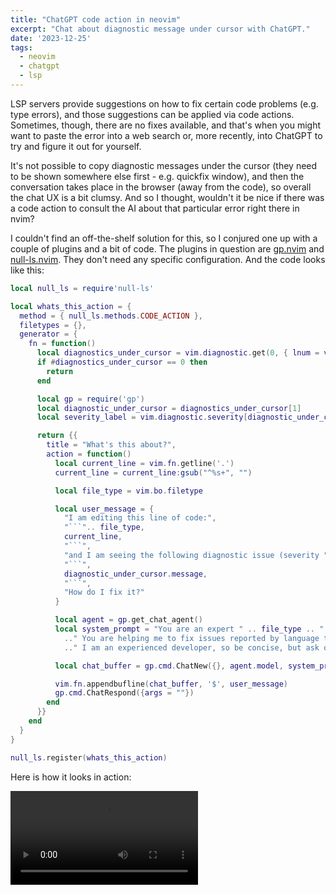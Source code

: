 ```yaml
---
title: "ChatGPT code action in neovim"
excerpt: "Chat about diagnostic message under cursor with ChatGPT."
date: '2023-12-25'
tags:
  - neovim
  - chatgpt
  - lsp
---
```


LSP servers provide suggestions on how to fix certain code problems (e.g. type errors), and those suggestions can be applied via code actions. Sometimes, though, there are no fixes available, and that's when you might want to paste the error into a web search or, more recently, into ChatGPT to try and figure it out for yourself.

It's not possible to copy diagnostic messages under the cursor (they need to be shown somewhere else first - e.g. quickfix window), and then the conversation takes place in the browser (away from the code), so overall the chat UX is a bit clumsy. And so I thought, wouldn't it be nice if there was a code action to consult the AI about that particular error right there in nvim?

I couldn't find an off-the-shelf solution for this, so I conjured one up with a couple of plugins and a bit of code. The plugins in question are [gp.nvim](https://github.com/Robitx/gp.nvim) and [null-ls.nvim](https://github.com/jose-elias-alvarez/null-ls.nvim). They don't need any specific configuration. And the code looks like this:

```lua
local null_ls = require'null-ls'

local whats_this_action = {
  method = { null_ls.methods.CODE_ACTION },
  filetypes = {},
  generator = {
    fn = function()
      local diagnostics_under_cursor = vim.diagnostic.get(0, { lnum = vim.fn.line('.') - 1 })
      if #diagnostics_under_cursor == 0 then
        return
      end

      local gp = require('gp')
      local diagnostic_under_cursor = diagnostics_under_cursor[1]
      local severity_label = vim.diagnostic.severity[diagnostic_under_cursor.severity]

      return {{
        title = "What's this about?",
        action = function()
          local current_line = vim.fn.getline('.')
          current_line = current_line:gsub("^%s+", "")

          local file_type = vim.bo.filetype

          local user_message = {
            "I am editing this line of code:",
            "```".. file_type,
            current_line,
            "```",
            "and I am seeing the following diagnostic issue (severity ".. severity_label ..") reported by the language tooling:",
            "```",
            diagnostic_under_cursor.message,
            "```",
            "How do I fix it?"
          }

          local agent = gp.get_chat_agent()
          local system_prompt = "You are an expert " .. file_type .. " developer."
            .." You are helping me to fix issues reported by language tooling."
            .." I am an experienced developer, so be concise, but ask questions if necessary."

          local chat_buffer = gp.cmd.ChatNew({}, agent.model, system_prompt)

          vim.fn.appendbufline(chat_buffer, '$', user_message)
          gp.cmd.ChatRespond({args = ""})
        end
      }}
    end
  }
}

null_ls.register(whats_this_action)
```

Here is how it looks in action:

<video controls src='/assets/blog/chatgpt_codeaction/demo_whats_this_about.mp4' />
